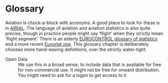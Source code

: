 # Glossary

Aviation is chock-a-block with acronyms. A good place to look for these is in [AIRIAL](https://www.eurocontrol.int/airial). The language of aviation and aviation statistics is also quite precise, though in practice people might say 'flight' when they strictly mean 'flight segment'. There is an elderly [EUROCONTROL glossary of statistics](TBD) and a more recent [Eurostat one](https://ec.europa.eu/eurostat/web/products-manuals-and-guidelines/-/ks-gq-19-004). This glossary chapter is deliberately chooses more hand-waving definitions, over the strictly water-tight.

Open Data
: We use this in a broad sense, to include data that is available for free for non-commercial use. It might not be free for onward distribution. You might need to ask for a logon to get access to it.

